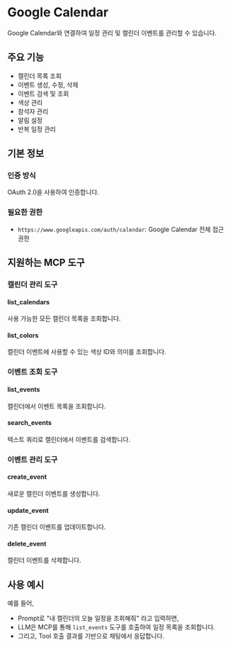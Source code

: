 # Google Calendar

Google Calendar와 연결하여 일정 관리 및 캘린더 이벤트를 관리할 수 있습니다.

## 주요 기능
- 캘린더 목록 조회
- 이벤트 생성, 수정, 삭제
- 이벤트 검색 및 조회
- 색상 관리
- 참석자 관리
- 알림 설정
- 반복 일정 관리

## 기본 정보

### 인증 방식
OAuth 2.0을 사용하여 인증합니다.

### 필요한 권한
- `https://www.googleapis.com/auth/calendar`: Google Calendar 전체 접근 권한

## 지원하는 MCP 도구

### 캘린더 관리 도구
#### list_calendars
사용 가능한 모든 캘린더 목록을 조회합니다.

#### list_colors
캘린더 이벤트에 사용할 수 있는 색상 ID와 의미를 조회합니다.

### 이벤트 조회 도구
#### list_events
캘린더에서 이벤트 목록을 조회합니다.

#### search_events
텍스트 쿼리로 캘린더에서 이벤트를 검색합니다.

### 이벤트 관리 도구
#### create_event
새로운 캘린더 이벤트를 생성합니다.

#### update_event
기존 캘린더 이벤트를 업데이트합니다.

#### delete_event
캘린더 이벤트를 삭제합니다.

## 사용 예시

예를 들어,
- Prompt로 "내 캘린더의 오늘 일정을 조회해줘" 라고 입력하면,
- LLM은 MCP를 통해 `list_events` 도구를 호출하여 일정 목록을 조회합니다.
- 그리고, Tool 호출 결과를 기반으로 채팅에서 응답합니다.


